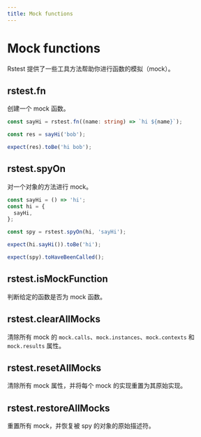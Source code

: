 ```yaml
---
title: Mock functions
---
```


# Mock functions

Rstest 提供了一些工具方法帮助你进行函数的模拟（mock）。

## rstest.fn

创建一个 mock 函数。

```ts
const sayHi = rstest.fn((name: string) => `hi ${name}`);

const res = sayHi('bob');

expect(res).toBe('hi bob');
```

## rstest.spyOn

对一个对象的方法进行 mock。

```ts
const sayHi = () => 'hi';
const hi = {
  sayHi,
};

const spy = rstest.spyOn(hi, 'sayHi');

expect(hi.sayHi()).toBe('hi');

expect(spy).toHaveBeenCalled();
```

## rstest.isMockFunction

判断给定的函数是否为 mock 函数。

## rstest.clearAllMocks

清除所有 mock 的 `mock.calls`、`mock.instances`、`mock.contexts` 和 `mock.results` 属性。

## rstest.resetAllMocks

清除所有 mock 属性，并将每个 mock 的实现重置为其原始实现。

## rstest.restoreAllMocks

重置所有 mock，并恢复被 spy 的对象的原始描述符。
